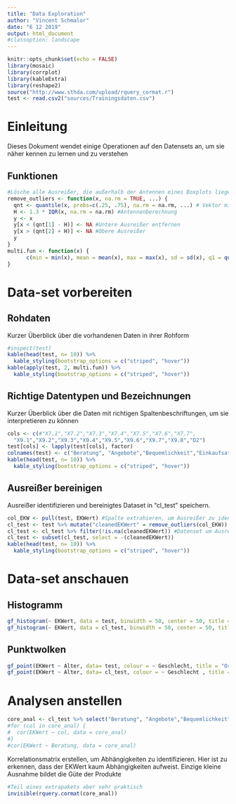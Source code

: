 ```yaml
---
title: "Data Exploration"
author: "Vincent Schmalor"
date: "6 12 2019"
output: html_document
#classoption: landscape
---
```


```r
knitr::opts_chunk$set(echo = FALSE)
library(mosaic)
library(corrplot)
library(kableExtra)
library(reshape2)
source("http://www.sthda.com/upload/rquery_cormat.r")
test <- read.csv2("sources/Trainingsdaten.csv")
```

# Einleitung
Dieses Dokument wendet einige Operationen auf den Datensets an, um sie näher kennen zu lernen und zu verstehen

## Funktionen
```r
#Lösche alle Ausreißer, die außerhalb der Antennen eines Boxplots liegen würden
remove_outliers <- function(x, na.rm = TRUE, ...) {
  qnt <- quantile(x, probs=c(.25, .75), na.rm = na.rm, ...) # Vektor mit Quartilen 25% und 75% erstellen
  H <- 1.3 * IQR(x, na.rm = na.rm) #Antennenberechnung
  y <- x
  y[x < (qnt[1] - H)] <- NA #Untere Ausreißer entfernen
  y[x > (qnt[2] + H)] <- NA #Obere Ausreißer
  y
}
multi.fun <- function(x) {
      c(min = min(x), mean = mean(x), max = max(x), sd = sd(x), q1 = quantile(x, 0.25), med = median(x), q3 = quantile(x,0.75))
}
```

# Data-set vorbereiten
## Rohdaten
Kurzer Überblick über die vorhandenen Daten in ihrer Rohform
```r
#inspect(test)
kable(head(test, n= 10)) %>%
  kable_styling(bootstrap_options = c("striped", "hover"))
kable(apply(test, 2, multi.fun)) %>%
  kable_styling(bootstrap_options = c("striped", "hover"))
```

## Richtige Datentypen und Bezeichnungen
Kurzer Überblick über die Daten mit richtigen Spaltenbeschriftungen, um sie interpretieren zu können
```r
cols <- c(#"X7.1","X7.2","X7.3","X7.4","X7.5","X7.6","X7.7",
  "X9.1","X9.2","X9.3","X9.4","X9.5","X9.6","X9.7","X9.8","D2")
test[cols] <- lapply(test[cols], factor)
colnames(test) <- c("Beratung", "Angebote","Bequemlichkeit","Einkaufsatmosphaere","Marken","Guete der Produkte und Marke","Naehe","Partner","Eltern","Verwandte","Kommilitonen","Kinder","Freunde","Arbeitskollegen","Soziale Institutionen","Alter","Geschlecht","EKWert")
kable(head(test, n= 10)) %>%
  kable_styling(bootstrap_options = c("striped", "hover"))
```

## Ausreißer bereinigen
Ausreißer identifizieren und bereinigtes Dataset in "cl_test" speichern.
```r
col_EKW <- pull(test, EKWert) #Spalte extrahieren, um Ausreißer zu identifizieren
cl_test <- test %>% mutate("cleanedEKWert" = remove_outliers(col_EKW)) #Ausreißer nullen und in neues Datenset speichern
cl_test <- cl_test %>% filter(!is.na(cleanedEKWert)) #Datenset um Ausreißer bereinigen
cl_test <- subset(cl_test, select = -(cleanedEKWert))
kable(head(test, n= 10)) %>%
  kable_styling(bootstrap_options = c("striped", "hover"))
```


# Data-set anschauen
## Histogramm
```r
gf_histogram(~ EKWert, data = test, binwidth = 50, center = 50, title = "Original")
gf_histogram(~ EKWert, data = cl_test, binwidth = 50, center = 50, title = "Bereinigt")
```

## Punktwolken
```r
gf_point(EKWert ~ Alter, data= test, colour = ~ Geschlecht, title = "Original")
gf_point(EKWert ~ Alter, data= cl_test, colour = ~ Geschlecht , title = "Bereinigt")
```

# Analysen anstellen
```r
core_anal <- cl_test %>% select("Beratung", "Angebote","Bequemlichkeit","Einkaufsatmosphaere","Marken","Guete der Produkte und Marke","Naehe", "EKWert")
#for (col in core_anal) {
#  cor(EKWert ~ col, data = core_anal)
#}
#cor(EKWert ~ Beratung, data = core_anal)
```

Korrelationsmatrix erstellen, um Abhängigkeiten zu identifizieren. Hier ist zu erkennen, dass der EKWert kaum Abhängigkeiten aufweist. Einzige kleine Ausnahme bildet die Güte der Produkte

```r
#Teil eines extrapakets aber sehr praktisch
invisible(rquery.cormat(core_anal))
```


